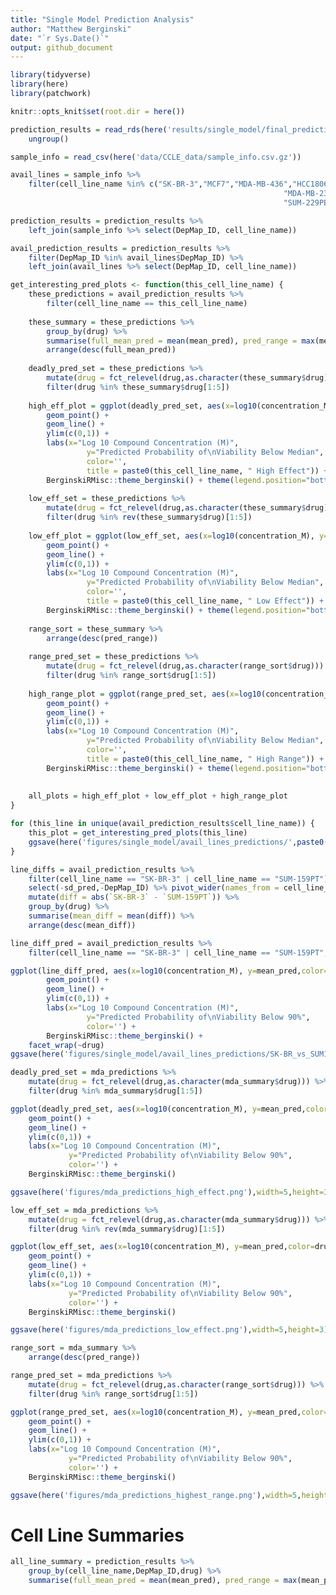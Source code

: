 ```yaml
---
title: "Single Model Prediction Analysis"
author: "Matthew Berginski"
date: "`r Sys.Date()`"
output: github_document
---
```


```r
library(tidyverse)
library(here)
library(patchwork)

knitr::opts_knit$set(root.dir = here())
```

```r
prediction_results = read_rds(here('results/single_model/final_prediction_results.rds')) %>%
	ungroup()

sample_info = read_csv(here('data/CCLE_data/sample_info.csv.gz'))

avail_lines = sample_info %>% 
	filter(cell_line_name %in% c("SK-BR-3","MCF7","MDA-MB-436","HCC1806",
															 "MDA-MB-231","BT-474","SUM-149PT","SUM-159PT",
															 "SUM-229PE"))

prediction_results = prediction_results %>%
	left_join(sample_info %>% select(DepMap_ID, cell_line_name))
```

```r
avail_prediction_results = prediction_results %>%
	filter(DepMap_ID %in% avail_lines$DepMap_ID) %>%
	left_join(avail_lines %>% select(DepMap_ID, cell_line_name))
```

```r
get_interesting_pred_plots <- function(this_cell_line_name) {
	these_predictions = avail_prediction_results %>% 
		filter(cell_line_name == this_cell_line_name)
	
	these_summary = these_predictions %>%
		group_by(drug) %>%
		summarise(full_mean_pred = mean(mean_pred), pred_range = max(mean_pred) - min(mean_pred)) %>%
		arrange(desc(full_mean_pred))
	
	deadly_pred_set = these_predictions %>%
		mutate(drug = fct_relevel(drug,as.character(these_summary$drug))) %>%
		filter(drug %in% these_summary$drug[1:5])
	
	high_eff_plot = ggplot(deadly_pred_set, aes(x=log10(concentration_M), y=mean_pred,color=drug)) +
		geom_point() +
		geom_line() + 
		ylim(c(0,1)) +
		labs(x="Log 10 Compound Concentration (M)", 
				 y="Predicted Probability of\nViability Below Median",
				 color='',
				 title = paste0(this_cell_line_name, " High Effect")) +
		BerginskiRMisc::theme_berginski() + theme(legend.position="bottom")
	
	low_eff_set = these_predictions %>%
		mutate(drug = fct_relevel(drug,as.character(these_summary$drug))) %>%
		filter(drug %in% rev(these_summary$drug)[1:5])
	
	low_eff_plot = ggplot(low_eff_set, aes(x=log10(concentration_M), y=mean_pred,color=drug)) +
		geom_point() +
		geom_line() + 
		ylim(c(0,1)) +
		labs(x="Log 10 Compound Concentration (M)", 
				 y="Predicted Probability of\nViability Below Median",
				 color='',
				 title = paste0(this_cell_line_name, " Low Effect")) +
		BerginskiRMisc::theme_berginski() + theme(legend.position="bottom")
	
	range_sort = these_summary %>%
		arrange(desc(pred_range))
	
	range_pred_set = these_predictions %>%
		mutate(drug = fct_relevel(drug,as.character(range_sort$drug))) %>%
		filter(drug %in% range_sort$drug[1:5])
	
	high_range_plot = ggplot(range_pred_set, aes(x=log10(concentration_M), y=mean_pred,color=drug)) +
		geom_point() +
		geom_line() + 
		ylim(c(0,1)) +
		labs(x="Log 10 Compound Concentration (M)", 
				 y="Predicted Probability of\nViability Below Median",
				 color='',
				 title = paste0(this_cell_line_name, " High Range")) +
		BerginskiRMisc::theme_berginski() + theme(legend.position="bottom")
	
	
	all_plots = high_eff_plot + low_eff_plot + high_range_plot
}

for (this_line in unique(avail_prediction_results$cell_line_name)) {
	this_plot = get_interesting_pred_plots(this_line)
	ggsave(here('figures/single_model/avail_lines_predictions/',paste0(this_line,".png")), this_plot, width=15,height=5)
}
```

```r
line_diffs = avail_prediction_results %>%
	filter(cell_line_name == "SK-BR-3" | cell_line_name == "SUM-159PT") %>%
	select(-sd_pred,-DepMap_ID) %>% pivot_wider(names_from = cell_line_name, values_from = mean_pred) %>%
	mutate(diff = abs(`SK-BR-3` - `SUM-159PT`)) %>%
	group_by(drug) %>%
	summarise(mean_diff = mean(diff)) %>%
	arrange(desc(mean_diff))

line_diff_pred = avail_prediction_results %>%
	filter(cell_line_name == "SK-BR-3" | cell_line_name == "SUM-159PT", drug %in% line_diffs$drug[1:5])

ggplot(line_diff_pred, aes(x=log10(concentration_M), y=mean_pred,color=cell_line_name)) +
		geom_point() +
		geom_line() + 
		ylim(c(0,1)) +
		labs(x="Log 10 Compound Concentration (M)", 
				 y="Predicted Probability of\nViability Below 90%",
				 color='') +
		BerginskiRMisc::theme_berginski() +
	facet_wrap(~drug)
ggsave(here('figures/single_model/avail_lines_predictions/SK-BR_vs_SUM159.png'))
```


```r
deadly_pred_set = mda_predictions %>%
	mutate(drug = fct_relevel(drug,as.character(mda_summary$drug))) %>%
	filter(drug %in% mda_summary$drug[1:5])

ggplot(deadly_pred_set, aes(x=log10(concentration_M), y=mean_pred,color=drug)) +
	geom_point() +
	geom_line() + 
	ylim(c(0,1)) +
	labs(x="Log 10 Compound Concentration (M)", 
			 y="Predicted Probability of\nViability Below 90%",
			 color='') +
	BerginskiRMisc::theme_berginski()

ggsave(here('figures/mda_predictions_high_effect.png'),width=5,height=3)
```

```r
low_eff_set = mda_predictions %>%
	mutate(drug = fct_relevel(drug,as.character(mda_summary$drug))) %>%
	filter(drug %in% rev(mda_summary$drug)[1:5])

ggplot(low_eff_set, aes(x=log10(concentration_M), y=mean_pred,color=drug)) +
	geom_point() +
	geom_line() + 
	ylim(c(0,1)) +
	labs(x="Log 10 Compound Concentration (M)", 
			 y="Predicted Probability of\nViability Below 90%",
			 color='') +
	BerginskiRMisc::theme_berginski()

ggsave(here('figures/mda_predictions_low_effect.png'),width=5,height=3)
```

```r
range_sort = mda_summary %>%
	arrange(desc(pred_range))

range_pred_set = mda_predictions %>%
	mutate(drug = fct_relevel(drug,as.character(range_sort$drug))) %>%
	filter(drug %in% range_sort$drug[1:5])

ggplot(range_pred_set, aes(x=log10(concentration_M), y=mean_pred,color=drug)) +
	geom_point() +
	geom_line() + 
	ylim(c(0,1)) +
	labs(x="Log 10 Compound Concentration (M)", 
			 y="Predicted Probability of\nViability Below 90%",
			 color='') +
	BerginskiRMisc::theme_berginski()

ggsave(here('figures/mda_predictions_highest_range.png'),width=5,height=3)
```

# Cell Line Summaries

```r
all_line_summary = prediction_results %>% 
	group_by(cell_line_name,DepMap_ID,drug) %>%
	summarise(full_mean_pred = mean(mean_pred), pred_range = max(mean_pred) - min(mean_pred))


```